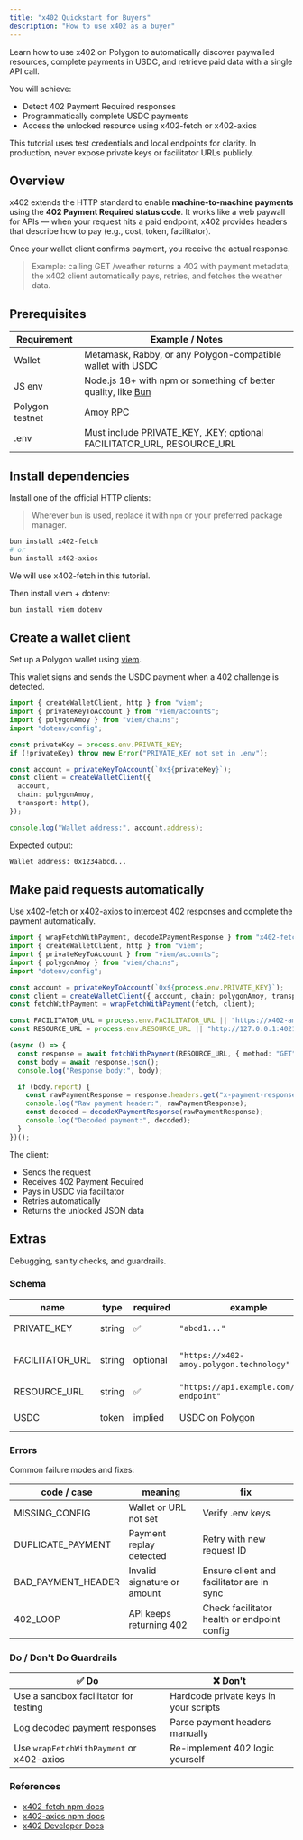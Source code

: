 ```yaml
---
title: "x402 Quickstart for Buyers"
description: "How to use x402 as a buyer"
---
```


Learn how to use x402 on Polygon to automatically discover paywalled resources,
complete payments in USDC, and retrieve paid data with a single API call.

You will achieve:

- Detect 402 Payment Required responses
- Programmatically complete USDC payments
- Access the unlocked resource using x402-fetch or x402-axios

<Callout type="warning" title="Security notice">
This tutorial uses test credentials and local endpoints for clarity.  
In production, never expose private keys or facilitator URLs publicly.
</Callout>

## Overview

x402 extends the HTTP standard to enable **machine-to-machine payments** using
the **402 Payment Required status code**. It works like a web paywall for APIs —
when your request hits a paid endpoint, x402 provides headers that describe how
to pay (e.g., cost, token, facilitator).

Once your wallet client confirms payment, you receive the actual response.

> Example: calling GET /weather returns a 402 with payment metadata;
> the x402 client automatically pays, retries, and fetches the weather data.

## Prerequisites

| Requirement        | Example / Notes                                                |
|--------------------|---------------------------------------------------------------|
| Wallet             | Metamask, Rabby, or any Polygon-compatible wallet with USDC   |
| JS env           | Node.js 18+ with npm or something of better quality, like [Bun](https://bun.sh/)                                          |
| Polygon testnet    | Amoy RPC                                                      |
| .env               | Must include PRIVATE_KEY, .KEY; optional FACILITATOR_URL, RESOURCE_URL |

## Install dependencies

Install one of the official HTTP clients:

> Wherever `bun` is used, replace it with `npm` or your preferred package manager.

```bash
bun install x402-fetch
# or
bun install x402-axios
```

We will use x402-fetch in this tutorial.

Then install viem + dotenv:

```bash
bun install viem dotenv
```

## Create a wallet client

Set up a Polygon wallet using [viem](https://viem.sh/).

This wallet signs and sends the USDC payment when a 402 challenge is detected.

```ts
import { createWalletClient, http } from "viem";
import { privateKeyToAccount } from "viem/accounts";
import { polygonAmoy } from "viem/chains";
import "dotenv/config";

const privateKey = process.env.PRIVATE_KEY;
if (!privateKey) throw new Error("PRIVATE_KEY not set in .env");

const account = privateKeyToAccount(`0x${privateKey}`);
const client = createWalletClient({
  account,
  chain: polygonAmoy,
  transport: http(),
});

console.log("Wallet address:", account.address);
```

Expected output:

```bash
Wallet address: 0x1234abcd...
```

## Make paid requests automatically

Use x402-fetch or x402-axios to intercept 402 responses and complete the payment
automatically.

```ts
import { wrapFetchWithPayment, decodeXPaymentResponse } from "x402-fetch";
import { createWalletClient, http } from "viem";
import { privateKeyToAccount } from "viem/accounts";
import { polygonAmoy } from "viem/chains";
import "dotenv/config";

const account = privateKeyToAccount(`0x${process.env.PRIVATE_KEY}`);
const client = createWalletClient({ account, chain: polygonAmoy, transport: http() });
const fetchWithPayment = wrapFetchWithPayment(fetch, client);

const FACILITATOR_URL = process.env.FACILITATOR_URL || "https://x402-amoy.polygon.technology";
const RESOURCE_URL = process.env.RESOURCE_URL || "http://127.0.0.1:4021/weather";

(async () => {
  const response = await fetchWithPayment(RESOURCE_URL, { method: "GET" });
  const body = await response.json();
  console.log("Response body:", body);

  if (body.report) {
    const rawPaymentResponse = response.headers.get("x-payment-response");
    console.log("Raw payment header:", rawPaymentResponse);
    const decoded = decodeXPaymentResponse(rawPaymentResponse);
    console.log("Decoded payment:", decoded);
  }
})();
```

The client:
- Sends the request
- Receives 402 Payment Required
- Pays in USDC via facilitator
- Retries automatically
- Returns the unlocked JSON data

## Extras

Debugging, sanity checks, and guardrails.

### Schema

| name            | type   | required | example                                             | description            |
|-----------------|--------|----------|-----------------------------------------------------|------------------------|
| PRIVATE_KEY     | string | ✅        | `"abcd1..."`                                        | Wallet key for Polygon |
| FACILITATOR_URL | string | optional | `"https://x402-amoy.polygon.technology"`            | Payment relay endpoint |
| RESOURCE_URL    | string | ✅        | `"https://api.example.com/paid-endpoint"`           | Target API URL         |
| USDC            | token  | implied  | USDC on Polygon                                     | Payment asset          |

### Errors

Common failure modes and fixes:

| code / case        | meaning                      | fix                                      |
|--------------------|-----------------------------|------------------------------------------|
| MISSING_CONFIG     | Wallet or URL not set        | Verify .env keys                         |
| DUPLICATE_PAYMENT  | Payment replay detected      | Retry with new request ID                |
| BAD_PAYMENT_HEADER | Invalid signature or amount  | Ensure client and facilitator are in sync |
| 402_LOOP           | API keeps returning 402      | Check facilitator health or endpoint config |

### Do / Don't Do Guardrails

| ✅ Do                                              | ❌ Don't                                 |
|----------------------------------------------------|------------------------------------------|
| Use a sandbox facilitator for testing              | Hardcode private keys in your scripts    |
| Log decoded payment responses                      | Parse payment headers manually           |
| Use `wrapFetchWithPayment` or x402-axios          | Re-implement 402 logic yourself          |

### References

- [x402-fetch npm docs](https://www.npmjs.com/package/x402-fetch)
- [x402-axios npm docs](https://www.npmjs.com/package/x402-axios)
- [x402 Developer Docs](https://x402.dev)

